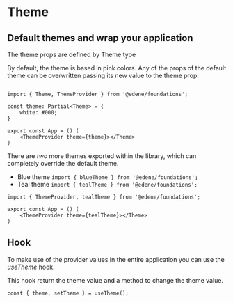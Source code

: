 
<Meta title="Theme" />

# Theme

## Default themes and wrap your application

The theme props are defined by Theme type

By default, the theme is based in pink colors. Any of the props of the default theme can be overwritten passing its new value to the theme prop.

```tsx

import { Theme, ThemeProvider } from '@edene/foundations';

const theme: Partial<Theme> = {
    white: #000;
}

export const App = () (
    <ThemeProvider theme={theme}></Theme>
)
```

There are _two_ more themes exported within the library, which can completely override the default theme.

-   Blue theme `import { blueTheme } from '@edene/foundations';`
-   Teal theme `import { tealTheme } from '@edene/foundations';`

```tsx
import { ThemeProvider, tealTheme } from '@edene/foundations';

export const App = () (
    <ThemeProvider theme={tealTheme}></Theme>
)
```

## Hook

To make use of the provider values in the entire application you can use the _useTheme_ hook.

This hook return the theme value and a method to change the theme value.

```tsx
const { theme, setTheme } = useTheme();
```
